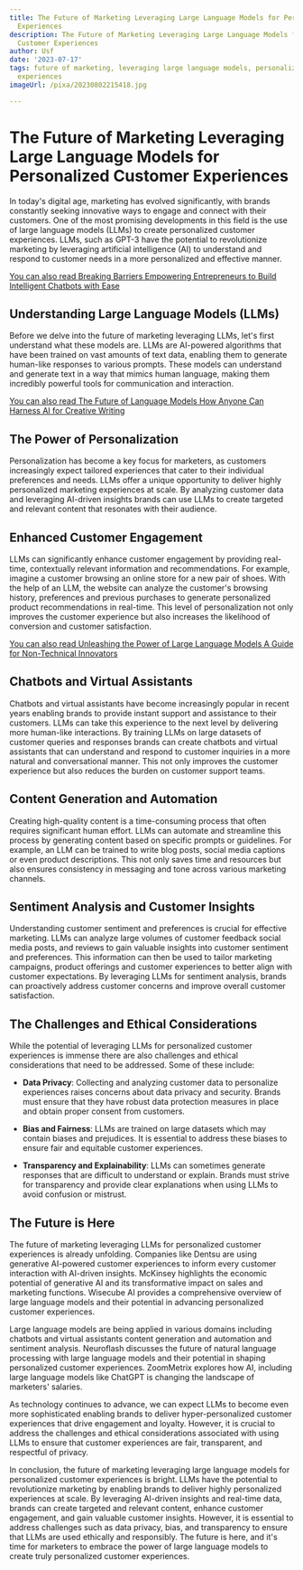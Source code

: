 ```yaml
---
title: The Future of Marketing Leveraging Large Language Models for Personalized Customer
  Experiences
description: The Future of Marketing Leveraging Large Language Models for Personalized
  Customer Experiences
author: Usf
date: '2023-07-17'
tags: future of marketing, leveraging large language models, personalized customer
  experiences
imageUrl: /pixa/20230802215418.jpg

---
```

# The Future of Marketing Leveraging  Large Language Models for  Personalized Customer Experiences

In today's digital age, marketing has evolved significantly,  with brands constantly seeking innovative ways  to engage and connect with their customers. One  of the most  promising developments in this field is  the use of large  language models (LLMs) to create personalized customer experiences. LLMs, such as GPT-3 have  the potential to revolutionize marketing by  leveraging artificial intelligence (AI) to understand  and respond to customer needs in a more personalized and effective manner.

[You can also read Breaking Barriers Empowering Entrepreneurs to Build Intelligent Chatbots  with Ease](Breaking%20Barriers%20Empowering%20Entrepreneurs%20to%20Build%20Intelligent%20Chatbots%20with%20Ease)


## Understanding Large Language  Models (LLMs)

Before we delve into the future of marketing leveraging LLMs, let's first  understand what these models are. LLMs are AI-powered algorithms that have been trained on vast amounts of text data, enabling  them to generate human-like responses to various prompts. These models can understand and generate text in a  way that mimics human language, making them incredibly powerful tools for communication and interaction.

[You can also read The Future of Language Models  How Anyone Can Harness AI for Creative Writing](The%20Future%20of%20Language%20Models%20How%20Anyone%20Can%20Harness%20AI%20for%20Creative%20Writing)


## The Power of Personalization

Personalization has  become a key focus for marketers,  as customers increasingly expect tailored experiences that  cater to  their individual preferences and needs. LLMs offer a unique opportunity to deliver  highly personalized marketing experiences at scale. By analyzing customer data and leveraging AI-driven insights brands  can use LLMs to create targeted and relevant content that resonates with  their audience.

## Enhanced Customer Engagement

LLMs can  significantly enhance customer engagement by providing real-time, contextually relevant information and  recommendations. For example, imagine a customer browsing an online store for a new pair of shoes. With the help  of an LLM, the website can analyze the customer's browsing  history,  preferences and previous purchases  to generate personalized  product recommendations in real-time. This level of personalization not only improves the customer experience but also increases the likelihood of  conversion and customer satisfaction.

[You can  also read  Unleashing the Power of Large Language Models  A Guide for Non-Technical Innovators](Unleashing%20the%20Power%20of%20Large%20Language%20Models%20A%20Guide%20for%20Non-Technical%20Innovators)


## Chatbots and Virtual Assistants

Chatbots and virtual assistants have become increasingly popular in  recent years enabling brands to provide instant  support and assistance to their customers.  LLMs can take this experience to the next level by delivering more human-like interactions. By  training LLMs on large datasets of customer queries and responses brands can create chatbots and virtual assistants that can understand and respond  to customer inquiries in a  more natural and conversational  manner. This not only improves  the customer experience but also reduces the burden on customer support teams.

##  Content Generation and Automation

Creating high-quality content is a time-consuming process that often  requires  significant human  effort. LLMs can automate and streamline this process  by generating content based  on specific prompts or guidelines. For example, an LLM can be trained to write  blog posts, social media captions  or even product  descriptions.  This not only saves time and resources but also ensures consistency in messaging and tone across various marketing channels.

## Sentiment Analysis and Customer Insights

Understanding customer  sentiment and  preferences is crucial for effective marketing. LLMs can analyze  large volumes of customer feedback social media  posts, and reviews to gain valuable insights into customer  sentiment  and  preferences. This information can then be used to tailor marketing campaigns, product  offerings and customer experiences to better align with customer expectations. By leveraging LLMs for sentiment analysis, brands can proactively address customer concerns  and improve overall customer satisfaction.

## The Challenges and Ethical Considerations

While the potential of leveraging LLMs for personalized customer  experiences is immense  there are also challenges and ethical considerations that need  to be addressed. Some of  these include:

- **Data Privacy**: Collecting and analyzing customer data to personalize experiences raises concerns about data privacy and security. Brands must ensure that they have robust  data protection measures in place and obtain proper consent from customers.

- **Bias and Fairness**:  LLMs are trained on large datasets which may contain biases and prejudices. It is essential to address these  biases to ensure fair and equitable customer experiences.

- **Transparency and Explainability**: LLMs can sometimes  generate responses that are  difficult to  understand or explain.  Brands must strive for transparency and provide clear explanations when using LLMs to avoid confusion  or  mistrust.

## The  Future is  Here

The future of marketing leveraging LLMs for personalized customer experiences is already unfolding. Companies like Dentsu are using generative AI-powered customer experiences to inform every customer interaction with AI-driven insights. McKinsey highlights the economic potential of generative AI and its  transformative impact on sales and marketing functions. Wisecube AI provides a comprehensive overview of  large language models and their potential in advancing personalized customer experiences.

Large language models are being applied in various domains including chatbots and virtual assistants content generation and automation and sentiment analysis. Neuroflash discusses the future of natural language processing with large language models and their potential  in shaping personalized customer experiences. ZoomMetrix  explores how  AI, including large language models like ChatGPT is changing the  landscape of marketers' salaries.

As technology continues to advance,  we can expect LLMs to become even more sophisticated enabling brands to deliver hyper-personalized customer experiences that drive engagement and loyalty. However, it is crucial to address the challenges and  ethical considerations associated with using LLMs to ensure that customer experiences are fair, transparent, and respectful  of privacy.

In conclusion, the future of marketing  leveraging large language models for personalized customer experiences  is bright. LLMs have the  potential to revolutionize marketing by enabling brands to deliver highly personalized experiences at scale. By leveraging AI-driven  insights and real-time data, brands can create targeted  and relevant content, enhance customer  engagement, and  gain  valuable customer insights. However, it is essential to address challenges such as data privacy, bias, and transparency to ensure that LLMs are used ethically and responsibly.  The future is here, and it's time for marketers to embrace the power of large  language models to create truly personalized customer experiences.